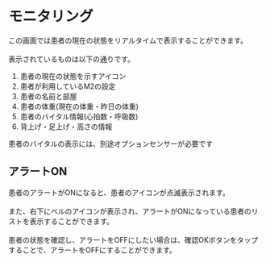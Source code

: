# モニタリング

この画面では患者の現在の状態をリアルタイムで表示することができます。<br></br>
表示されているものは以下の通りです。

1. 患者の現在の状態を示すアイコン
2. 患者が利用しているM2の設定
3. 患者の名前と部屋
4. 患者の体重(現在の体重・昨日の体重)
5. 患者のバイタル情報(心拍数・呼吸数)
6. 背上げ・足上げ・高さの情報

<Info>患者のバイタルの表示には、別途オプションセンサーが必要です</Info>

## アラートON

患者のアラートがONになると、患者のアイコンが点滅表示されます。<br></br>
また、右下にベルのアイコンが表示され、アラートがONになっている患者のリストを表示することができます。<br></br>
患者の状態を確認し、アラートをOFFにしたい場合は、確認OKボタンをタップすることで、アラートをOFFにすることができます。


